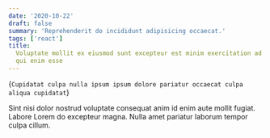 ```yaml
---
date: '2020-10-22'
draft: false
summary: 'Reprehenderit do incididunt adipisicing occaecat.'
tags: ['react']
title:
  Voluptate mollit ex eiusmod sunt excepteur est minim exercitation ad quis eu
  qui enim esse
---
```


<BlogHeader>{`Cupidatat culpa nulla ipsum ipsum dolore pariatur occaecat culpa aliqua cupidatat`}</BlogHeader>

Sint nisi dolor nostrud voluptate consequat anim id enim aute mollit fugiat.
Labore Lorem do excepteur magna. Nulla amet pariatur laborum tempor culpa
cillum.
